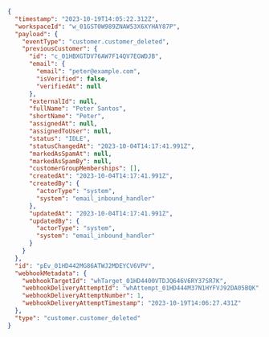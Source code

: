 ```json
{
  "timestamp": "2023-10-19T14:05:22.312Z",
  "workspaceId": "w_01GST0W989ZNAW53X6XYHAY87P",
  "payload": {
    "eventType": "customer.customer_deleted",
    "previousCustomer": {
      "id": "c_01HBXGTDV76AW7F14QV7EGWDJB",
      "email": {
        "email": "peter@example.com",
        "isVerified": false,
        "verifiedAt": null
      },
      "externalId": null,
      "fullName": "Peter Santos",
      "shortName": "Peter",
      "assignedAt": null,
      "assignedToUser": null,
      "status": "IDLE",
      "statusChangedAt": "2023-10-04T14:17:41.991Z",
      "markedAsSpamAt": null,
      "markedAsSpamBy": null,
      "customerGroupMemberships": [],
      "createdAt": "2023-10-04T14:17:41.991Z",
      "createdBy": {
        "actorType": "system",
        "system": "email_inbound_handler"
      },
      "updatedAt": "2023-10-04T14:17:41.991Z",
      "updatedBy": {
        "actorType": "system",
        "system": "email_inbound_handler"
      }
    }
  },
  "id": "pEv_01HD442MG86ATWJ2MDEYCV6VPV",
  "webhookMetadata": {
    "webhookTargetId": "whTarget_01HD4400VTDJQ646V6RY37SR7K",
    "webhookDeliveryAttemptId": "whAttempt_01HD444M37N1HYFVJ92DA05BQK",
    "webhookDeliveryAttemptNumber": 1,
    "webhookDeliveryAttemptTimestamp": "2023-10-19T14:06:27.431Z"
  },
  "type": "customer.customer_deleted"
}
```
